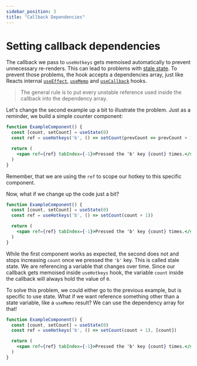 ```yaml
---
sidebar_position: 3
title: "Callback Dependencies"
---
```


# Setting callback dependencies

The callback we pass to `useHotkeys` gets memoised automatically to prevent unnecessary re-renders. This can lead to
problems with [stale state](https://reactjs.org/docs/hooks-faq.html#why-am-i-seeing-stale-props-or-state-inside-my-function).
To prevent those problems, the hook accepts a dependencies array, just like Reacts internal
[`useEffect`](https://reactjs.org/docs/hooks-effect.html), [`useMemo`](https://reactjs.org/docs/hooks-reference.html#usememo) and
[`useCallback`](https://reactjs.org/docs/hooks-reference.html#usecallback) hooks.

> The general rule is to put every unstable reference used inside the callback into the dependency array.

Let's change the second example up a bit to illustrate the problem. Just as a reminder, we build a simple counter
component:

```jsx live
function ExampleComponent() {
  const [count, setCount] = useState(0)
  const ref = useHotkeys('b', () => setCount(prevCount => prevCount + 1))

  return (
    <span ref={ref} tabIndex={-1}>Pressed the 'b' key {count} times.</span>
  )
}
```

Remember, that we are using the `ref` to scope our hotkey to this specific component.

Now, what if we change up the code just a bit?

```jsx live
function ExampleComponent() {
  const [count, setCount] = useState(0)
  const ref = useHotkeys('b', () => setCount(count + 1))

  return (
    <span ref={ref} tabIndex={-1}>Pressed the 'b' key {count} times.</span>
  )
}
```

While the first component works as expected, the second does not and stops increasing `count` once we pressed the `'b'`
key. This is called stale state. We are referencing a variable that changes over time. Since our callback gets memoised
inside `useHotkeys` hook, the variable `count` inside the callback will always hold the value of `0`.

To solve this problem, we could either go to the previous example, but is specific to use state. What if we want reference
something other than a state variable, like a `useMemo` result? We can use the dependency array for that!

```jsx live
function ExampleComponent() {
  const [count, setCount] = useState(0)
  const ref = useHotkeys('b', () => setCount(count + 1), [count])

  return (
    <span ref={ref} tabIndex={-1}>Pressed the 'b' key {count} times.</span>
  )
}
```